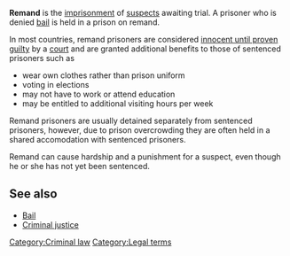 '''Remand''' is the [[imprisonment]] of [[suspect]]s awaiting trial. A prisoner who is denied [[bail]] is held in a prison on remand.



In most countries, remand prisoners are considered [[innocent until proven guilty]] by a [[court]] and are granted additional benefits to those of sentenced prisoners such as 

*wear own clothes rather than prison uniform
*voting in elections
*may not have to work or attend education
*may be entitled to additional visiting hours per week

Remand prisoners are usually detained separately from sentenced prisoners, however, due to prison overcrowding they are often held in a shared accomodation with sentenced prisoners.

Remand can cause hardship and a punishment for a suspect, even though he or she has not yet been sentenced.

==See also==
*[[Bail]]
*[[Criminal justice]]
[[Category:Criminal law]]
[[Category:Legal terms]]

{{law-stub}}